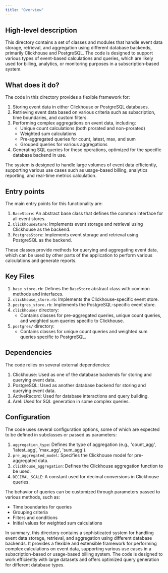 ```yaml
---
title: "Overview"
---
```


## High-level description
This directory contains a set of classes and modules that handle event data storage, retrieval, and aggregation using different database backends, primarily Clickhouse and PostgreSQL. The code is designed to support various types of event-based calculations and queries, which are likely used for billing, analytics, or monitoring purposes in a subscription-based system.

## What does it do?
The code in this directory provides a flexible framework for:

1. Storing event data in either Clickhouse or PostgreSQL databases.
2. Retrieving event data based on various criteria such as subscription, time boundaries, and custom filters.
3. Performing complex aggregations on event data, including:
   - Unique count calculations (both prorated and non-prorated)
   - Weighted sum calculations
   - Pre-aggregated queries for count, latest, max, and sum
   - Grouped queries for various aggregations
4. Generating SQL queries for these operations, optimized for the specific database backend in use.

The system is designed to handle large volumes of event data efficiently, supporting various use cases such as usage-based billing, analytics reporting, and real-time metrics calculation.

## Entry points
The main entry points for this functionality are:

1. `BaseStore`: An abstract base class that defines the common interface for all event stores.
2. `ClickhouseStore`: Implements event storage and retrieval using Clickhouse as the backend.
3. `PostgresStore`: Implements event storage and retrieval using PostgreSQL as the backend.

These classes provide methods for querying and aggregating event data, which can be used by other parts of the application to perform various calculations and generate reports.

## Key Files
1. `base_store.rb`: Defines the `BaseStore` abstract class with common methods and interfaces.
2. `clickhouse_store.rb`: Implements the Clickhouse-specific event store.
3. `postgres_store.rb`: Implements the PostgreSQL-specific event store.
4. `clickhouse/` directory:
   - Contains classes for pre-aggregated queries, unique count queries, and weighted sum queries specific to Clickhouse.
5. `postgres/` directory:
   - Contains classes for unique count queries and weighted sum queries specific to PostgreSQL.

## Dependencies
The code relies on several external dependencies:

1. Clickhouse: Used as one of the database backends for storing and querying event data.
2. PostgreSQL: Used as another database backend for storing and querying event data.
3. ActiveRecord: Used for database interactions and query building.
4. Arel: Used for SQL generation in some complex queries.

## Configuration
The code uses several configuration options, some of which are expected to be defined in subclasses or passed as parameters:

1. `aggregation_type`: Defines the type of aggregation (e.g., 'count_agg', 'latest_agg', 'max_agg', 'sum_agg').
2. `pre_aggregated_model`: Specifies the Clickhouse model for pre-aggregated data.
3. `clickhouse_aggregation`: Defines the Clickhouse aggregation function to be used.
4. `DECIMAL_SCALE`: A constant used for decimal conversions in Clickhouse queries.

The behavior of queries can be customized through parameters passed to various methods, such as:

- Time boundaries for queries
- Grouping criteria
- Filters and conditions
- Initial values for weighted sum calculations

In summary, this directory contains a sophisticated system for handling event data storage, retrieval, and aggregation using different database backends. It provides a flexible and extensible framework for performing complex calculations on event data, supporting various use cases in a subscription-based or usage-based billing system. The code is designed to work efficiently with large datasets and offers optimized query generation for different database types.